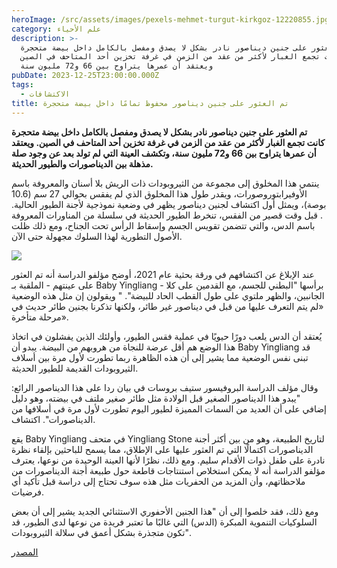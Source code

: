 ```yaml
---
heroImage: /src/assets/images/pexels-mehmet-turgut-kirkgoz-12220855.jpg
category: علم الأحياء
description: >-
  تم العثور على جنين ديناصور نادر بشكل لا يصدق ومفصل بالكامل داخل بيضة متحجرة
  كانت تجمع الغبار لأكثر من عقد من الزمن في غرفة تخزين أحد المتاحف في الصين.
  ويعتقد أن عمرها يتراوح بين 66 و72 مليون سنة
pubDate: 2023-12-25T23:00:00.000Z
tags:
  - الاكتشافات
title: تم العثور على جنين ديناصور محفوظ تمامًا داخل بيضة متحجرة
---
```


**تم العثور على جنين ديناصور نادر بشكل لا يصدق ومفصل بالكامل داخل بيضة متحجرة كانت تجمع الغبار لأكثر من عقد من الزمن في غرفة تخزين أحد المتاحف في الصين. ويعتقد أن عمرها يتراوح بين 66 و72 مليون سنة، وتكشف العينة التي لم تولد بعد عن وجود صلة مذهلة بين الديناصورات والطيور الحديثة.**

ينتمي هذا المخلوق إلى مجموعة من الثيروبودات ذات الريش بلا أسنان والمعروفة باسم الأوفيرابتوروصورات، ويقدر طول هذا المخلوق الذي لم يفقس بحوالي 27 سم (10.6 بوصة)، ويمثل أول اكتشاف لجنين ديناصور يظهر في وضعية نموذجية لأجنة الطيور الحالية. . قبل وقت قصير من الفقس، تنخرط الطيور الحديثة في سلسلة من المناورات المعروفة باسم الدس، والتي تتضمن تقويس الجسم وإسقاط الرأس تحت الجناح، ومع ذلك ظلت الأصول التطورية لهذا السلوك مجهولة حتى الآن.

![](/src/assets/images/oviraptorosaur-embryo-l.webp)

عند الإبلاغ عن اكتشافهم في ورقة بحثية عام 2021، أوضح مؤلفو الدراسة أنه تم العثور على عينتهم - الملقبة بـ Baby Yingliang - برأسها "البطني للجسم، مع القدمين على كلا الجانبين، والظهر ملتوي على طول القطب الحاد للبيضة". " ويقولون إن مثل هذه الوضعية «لم يتم التعرف عليها من قبل في ديناصور غير طائر، ولكنها تذكرنا بجنين طائر حديث في مرحلة متأخرة».

يُعتقد أن الدس يلعب دورًا حيويًا في عملية فقس الطيور، وأولئك الذين يفشلون في اتخاذ هذا الوضع هم أقل عرضة للنجاة من هروبهم من البيضة. يبدو أن Baby Yingliang قد تبنى نفس الوضعية مما يشير إلى أن هذه الظاهرة ربما تطورت لأول مرة بين أسلاف الثيروبودات القديمة للطيور الحديثة.

وقال مؤلف الدراسة البروفيسور ستيف بروسات في بيان ردا على هذا الديناصور الرائع: "يبدو هذا الديناصور الصغير قبل الولادة مثل طائر صغير ملتف في بيضته، وهو دليل إضافي على أن العديد من السمات المميزة لطيور اليوم تطورت لأول مرة في أسلافها من الديناصورات". اكتشاف.

يقع Baby Yingliang في متحف Yingliang Stone لتاريخ الطبيعة، وهو من بين أكثر أجنة الديناصورات اكتمالًا التي تم العثور عليها على الإطلاق، مما يسمح للباحثين بإلقاء نظرة نادرة على طفل ذوات الأقدام سليم. ومع ذلك، نظرًا لأنها العينة الوحيدة من نوعها، يعترف مؤلفو الدراسة أنه لا يمكن استخلاص استنتاجات قاطعة حول طبيعة أجنة الديناصورات من ملاحظاتهم، وأن المزيد من الحفريات مثل هذه سوف تحتاج إلى دراسة قبل تأكيد أي فرضيات.

ومع ذلك، فقد خلصوا إلى أن "هذا الجنين الأحفوري الاستثنائي الجديد يشير إلى أن بعض السلوكيات التنموية المبكرة (الدس) التي غالبًا ما تعتبر فريدة من نوعها لدى الطيور، قد تكون متجذرة بشكل أعمق في سلالة الثيروبودات".

[المصدر](https://www.iflscience.com/perfectly-preserved-dinosaur-embryo-found-inside-fossilized-egg-72164)
